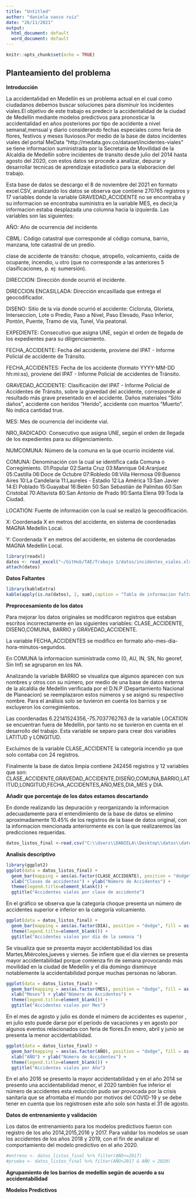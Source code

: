```yaml
---
title: "Untitled"
author: "daniela vasco ruiz"
date: "26/11/2021"
output:
  html_document: default
  word_document: default
---
```


```r
knitr::opts_chunk$set(echo = TRUE)
```

## Planteamiento del problema

**Introducción**

La accidentalidad en Medellín es un problema actual en el cual como ciudadanos debemos buscar soluciones para disminuir los incidentes viales.El objetivo de este trabajo es predecir la accidentalidad de la ciudad de Medellín mediante modelos predictivos para pronosticar la accidentalidad en años posteriores por tipo de accidente a nivel semanal,mensual y diario considerando fechas especiales como feria de flores, festivos y meses lluviosos.Por medio de la base de datos incidentes viales del portal MeData "http://medata.gov.co/dataset/incidentes-viales" se tiene informacion suministrada por la Secretaría de Movilidad de la Alcaldía de Medellín sobre incidentes de transito desde julio del 2014 hasta agosto del 2020, con estos datos se procede a analizar, depurar y desarrollar tecnicas de aprendizaje estadistico para la elaboracion del trabajo.

Esta base de datos se descargo el 8 de noviembre del 2021 en formato excel.CSV, analizando los datos se observa que contiene 270765 registros y 17 variables donde la variable GRAVEDAD_ACCIDENTE no se encontraba y su informacion se encontraba suministra en la variable MES, es decir,la informacion estaba desplazada una columna hacia la izquierda. Las variables son las siguientes:

AÑO: Año de ocurrencia del incidente.

CBML: Código catastral que corresponde al código comuna, barrio, manzana, lote catastral de un predio.

clase de accidente de tránsito: choque, atropello, volcamiento, caída de ocupante, incendio, u otro (que no corresponde a las anteriores 5 clasificaciones, p. ej: sumersión).

DIRECCION: Dirección donde ocurrió el incidente.

DIRECCION ENCASILLADA: Dirección encasillada que entrega el geocodificador.

DISENO: Sitio de la vía donde ocurrió el accidente: Cicloruta, Glorieta, Interseccion, Lote o Predio, Paso a Nivel, Paso Elevado, Paso Inferior, Pontón, Puente, Tramo de via, Tunel, Via peatonal.

EXPEDIENTE: Consecutivo que asigna UNE, según el orden de llegada de los expedientes para su diligenciamiento.

FECHA_ACCIDENTE: Fecha del accidente, proviene del IPAT - Informe Policial de accidente de Tránsito.

FECHA_ACCIDENTES: Fecha de los accidente (formato YYYY-MM-DD hh:mi:ss), proviene del IPAT - Informe Policial de accidentes de Tránsito.

GRAVEDAD_ACCIDENTE: Clasificación del IPAT - Informe Policial de Accidentes de Tránsito, sobre la gravedad del accidente, corresponde al resultado más grave presentado en el accidente. Daños materiales "Sólo daños", accidente con heridos "Herido", accidente con muertos "Muerto". No indica cantidad	true.

MES: Mes de ocurrencia del incidente vial.

NRO_RADICADO: Consecutivo que asigna UNE, según el orden de llegada de los expedientes para su diligenciamiento.

NUMCOMUNA: Número de la comuna en la que ocurrio incidente vial.

COMUNA: Denominación con la cual se identifica cada Comuna o Corregimiento. 01:Popular 02:Santa Cruz 03:Manrique 04:Aranjuez 05:Castilla 06:Doce de Octubre 07:Robledo 08:Villa Hermosa 09:Buenos Aires 10:La Candelaria 11:Laureles - Estadio 12:La América 13:San Javier 14:El Poblado 15:Guayabal 16:Belén 50:San Sebastián de Palmitas 60:San Cristobal 70:Altavista 80:San Antonio de Prado 90:Santa Elena 99:Toda la Ciudad.

LOCATION: Fuente de información con la cual se realizó la geocodificación.

X: Coordenada X en metros del accidente, en sistema de coordenadas MAGNA Medellín Local.

Y: Coordenada Y en metros del accidente, en sistema de coordenadas MAGNA Medellín Local.


```r
library(readxl)
datos <- read_excel("~/GitHub/TAE/Trabajo 1/datos/incidentes_viales.xlsx")
attach(datos)
```

**Datos Faltantes**


```r
library(kableExtra)
kable(apply(is.na(datos), 2, sum),caption = "Tabla de informacion faltante por variable") 
```


**Preprocesamiento de los datos**

Para mejorar los datos originales se modificaron registros que estaban escritos incorrectamente en las siguientes variables: CLASE_ACCIDENTE, DISENO,COMUNA, BARRIO y GRAVEDAD_ACCIDENTE.

La variable FECHA_ACCIDENTES se modifico en formato año-mes-dia-hora-minutos-segundos.

En COMUNA la informacion suministrada como (0, AU, IN, SN, No georef, Sin Inf) se agruparon en los NA.

Analizando la variable  BARRIO se visualiza que algunos aparecen con sus nombres y otros con su número, por medio de una base de datos externa de la alcaldia de Medellín verificada por el D.N.P (Departamiento Nacional de Planeacion) se reemplazaron estos números y se asignó su respectivo nombre. Para el análisis solo se tuvieron en cuenta los barrios y se excluyeron los corregimientos.

Las coordenadas 6.22141524356,-75.7037762763 de la variable LOCATION se encuentran fuera de Medellín,  por tanto no se tuvieron en cuenta en el desarrollo del trabajo. Esta variable se separo para crear dos variables  LATITUD y LONGITUD.

Excluimos de la variable CLASE_ACCIDENTE la categoría incendio ya que solo contaba con 24 registros.

Finalmente la base de datos limpia contiene  242456 registros y 12 variables que son:
CLASE_ACCIDENTE,GRAVEDAD_ACCIDENTE,DISEÑO,COMUNA,BARRIO,LATITUD,LONGITUD,FECHA_ACCIDENTES,AÑO,MES,DIA_MES y DIA.

**Añadir que porcentaje de los datos estamos descartando**

En donde realizando las depuración y reorganizando la informacion  adecuadamente para el entendimiento de la base de datos se elimino aproximadamente 10.45% de los registros de la base de datos original, con la informacion mencionada anteriormente es con la que realizaremos las predicciones requeridas.
            

```r
datos_listos_final <-read.csv("C:\\Users\\DANIELA\\Desktop\\datos\\datos_listos_final.csv",header=T,sep = ";")
```


**Analisis descriptivo**

```r
library(ggplot2)
ggplot(data = datos_listos_final) +
  geom_bar(mapping = aes(as.factor(CLASE_ACCIDENTE), position = "dodge", fill = as.factor(CLASE_ACCIDENTE))) +
  xlab("Clases de accidentes") + ylab("Número de Accidentes") +
  theme(legend.title=element_blank()) +
  ggtitle("Accidentes viales por clase de accidente")
```

En el gráfico se observa que la categoría choque presenta un número de accidentes superior e inferior en la categoría volcamiento.

```r
ggplot(data = datos_listos_final) +
  geom_bar(mapping = aes(as.factor(DIA), position = "dodge", fill = as.factor(DIA))) +xlab("Día de la semana") + ylab("Número de Accidentes") +
  theme(legend.title=element_blank()) +
  ggtitle("Accidentes viales por día de la semana ")
```

Se visualiza que se presenta mayor accidentabilidad los días Martes,Miércoles,jueves y viernes.
Se infiere que el día viernes se presenta mayor accidentabilidad porque comienza fin de semana provocando más movilidad en la ciudad de Medellín y el día domingo disminuye notablemente la accidentabilidad porque muchas personas no laboran.

```r
ggplot(data = datos_listos_final) +
  geom_bar(mapping = aes(as.factor(MES), position = "dodge", fill = as.factor(MES))) +
  xlab("Meses") + ylab("Número de Accidentes") +
  theme(legend.title=element_blank()) +
  ggtitle("Accidentes viales por Mes")
```

En el mes de agosto y julio es donde el número de accidentes es superior , en julio esto puede darse por el periodo de vacaciones y en agosto por algunos eventos relacionados con feria de flores.En enero, abril y junio se presenta la menor accidentabilidad.

```r
ggplot(data = datos_listos_final) +
  geom_bar(mapping = aes(as.factor(AÑO), position = "dodge", fill = as.factor(AÑO))) +
  xlab("AÑO") + ylab("Número de Accidentes") +
  theme(legend.title=element_blank()) +
  ggtitle("Accidentes viales por Año") 
```

En el año 2016 se presento la mayor accidentabilidad y en el año 2014 se presento una accidentabilidad menor, el 2020 también fue inferior el número de accidentes esta reducción pudo ser provocada por la crisis sanitaria que se afrontaba el mundo por motivos del COVID-19 y se debe tener en cuenta que los registrosen este año solo son hasta el 31 de agosto.

**Datos de entrenamiento y validación**

Los datos de entrenamiento para los modelos predictivos fueron con registro de los año 2014,2015,2016 y 2017. Para validar los modelos se usan los accidentes de los años 2018 y 2019, con el fin de analizar el comportamiento del modelo predictivo en el año 2020.

```r
#entreno <- datos_listos_final %>% filter(AÑO<=2017)
#prueba <- datos_listos_final %>% filter(AÑO>2017 & AÑO < 2020)
```

**Agrupamiento de los barrios de medellín según de acuerdo a su accidentabilidad**

**Modelos Predictivos**

















